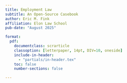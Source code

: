 ```yaml
---
title: Employment Law
subtitle: An Open-Source Casebook
author: Eric M. Fink
affiliation: Elon Law School
pub-date: "August 2025"

format:
  pdf: 
    documentclass: scrarticle
    classoption: [letterpaper, 14pt, DIV=10, oneside]
    include-in-header:
      - "partials/in-header.tex"
    toc: false
    number-sections: false

---
```


\clearpage
\thispagestyle{empty}

\begin{flushleft}

\vspace*{\fill}

{\sffamily\bfseries\color{Maroon}\Huge{Employment Law}} 

\vspace{3mm}

{\sffamily\color{Maroon}\Large{An Open-Source Casebook}} 

\vspace{6mm}

\begin{figure}[h!]
\centering
\includegraphics[width=1\textwidth]{../img/cover.png}
\end{figure}

\end{flushleft}

\clearpage

\blankpage

\blankpage
